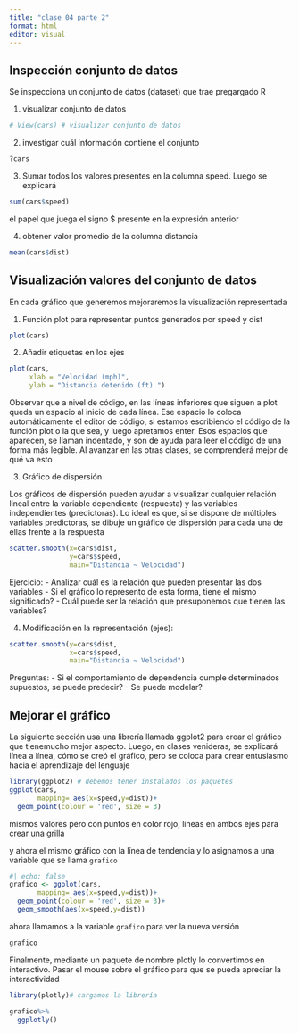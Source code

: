 ```yaml
---
title: "clase 04 parte 2"
format: html
editor: visual
---
```


## Inspección conjunto de datos

Se inspecciona un conjunto de datos (dataset) que trae pregargado R

1.  visualizar conjunto de datos

```r
# View(cars) # visualizar conjunto de datos
```

2.  investigar cuál información contiene el conjunto

```r
?cars
```

3.  Sumar todos los valores presentes en la columna speed. Luego se explicará

```r
sum(cars$speed)
```

el papel que juega el signo \$ presente en la expresión anterior

4.  obtener valor promedio de la columna distancia

```r
mean(cars$dist)
```

## Visualización valores del conjunto de datos

En cada gráfico que generemos mejoraremos la visualización representada

1.  Función plot para representar puntos generados por speed y dist

```r
plot(cars)
```

2.  Añadir etiquetas en los ejes

```r
plot(cars,
     xlab = "Velocidad (mph)", 
     ylab = "Distancia detenido (ft) ")
```

Observar que a nivel de código, en las líneas inferiores que siguen a plot queda un espacio al inicio de cada línea. Ese espacio lo coloca automáticamente el editor de código, si estamos escribiendo el código de la función plot o la que sea, y luego apretamos enter. Esos espacios que aparecen, se llaman indentado, y son de ayuda para leer el código de una forma más legible. Al avanzar en las otras clases, se comprenderá mejor de qué va esto

3.  Gráfico de dispersión

Los gráficos de dispersión pueden ayudar a visualizar cualquier relación lineal entre la variable dependiente (respuesta) y las variables independientes (predictoras). Lo ideal es que, si se dispone de múltiples variables predictoras, se dibuje un gráfico de dispersión para cada una de ellas frente a la respuesta

```r
scatter.smooth(x=cars$dist,
               y=cars$speed, 
               main="Distancia ~ Velocidad")  
```

Ejercicio: - Analizar cuál es la relación que pueden presentar las dos variables - Si el gráfico lo represento de esta forma, tiene el mismo significado? - Cuál puede ser la relación que presuponemos que tienen las variables?

4.  Modificación en la representación (ejes):

```r
scatter.smooth(y=cars$dist,
               x=cars$speed, 
               main="Distancia ~ Velocidad")  
```

Preguntas: - Si el comportamiento de dependencia cumple determinados supuestos, se puede predecir? - Se puede modelar?

## Mejorar el gráfico

La siguiente sección usa una librería llamada ggplot2 para crear el gráfico que tienemucho mejor aspecto. Luego, en clases venideras, se explicará línea a línea, cómo se creó el gráfico, pero se coloca para crear entusiasmo hacia el aprendizaje del lenguaje

```r
library(ggplot2) # debemos tener instalados los paquetes
ggplot(cars,
       mapping= aes(x=speed,y=dist))+
  geom_point(colour = 'red', size = 3)
```

mismos valores pero con puntos en color rojo, líneas en ambos ejes para crear una grilla

y ahora el mismo gráfico con la línea de tendencia y lo asignamos a una variable que se llama `grafico`

```r
#| echo: false
grafico <- ggplot(cars,
       mapping= aes(x=speed,y=dist))+
  geom_point(colour = 'red', size = 3)+
  geom_smooth(aes(x=speed,y=dist))
```

ahora llamamos a la variable `grafico` para ver la nueva versión

```r
grafico
```

Finalmente, mediante un paquete de nombre plotly lo convertimos en interactivo. Pasar el mouse sobre el gráfico para que se pueda apreciar la interactividad

```r
library(plotly)# cargamos la librería

grafico%>%
  ggplotly()
```
